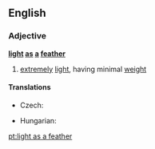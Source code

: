 ==English==

===Adjective===
'''[[light]] [[as]] [[a]] [[feather]]'''

# {{simile}} [[extremely]] [[light]], having minimal [[weight]]

====Translations====
{{trans-top|extremely light, having minimal weight}}
* Czech: {{t-|cs|lehký jako peříčko}}
{{trans-mid}}
* Hungarian: {{t|hu|pehelykönnyű}}
{{trans-bottom}}

[[pt:light as a feather]]